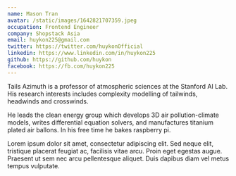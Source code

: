 ```yaml
---
name: Mason Tran
avatar: /static/images/1642821707359.jpeg
occupation: Frontend Engineer
company: Shopstack Asia
email: huykon225@gmail.com
twitter: https://twitter.com/huykonOfficial
linkedin: https://www.linkedin.com/in/huykon225
github: https://github.com/huykon
facebook: https://fb.com/huykon225
---
```


Tails Azimuth is a professor of atmospheric sciences at the Stanford AI Lab. His research interests includes complexity modelling of tailwinds, headwinds and crosswinds.

He leads the clean energy group which develops 3D air pollution-climate models, writes differential equation solvers, and manufactures titanium plated air ballons. In his free time he bakes raspberry pi.

Lorem ipsum dolor sit amet, consectetur adipiscing elit. Sed neque elit, tristique placerat feugiat ac, facilisis vitae arcu. Proin eget egestas augue. Praesent ut sem nec arcu pellentesque aliquet. Duis dapibus diam vel metus tempus vulputate.
